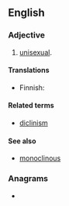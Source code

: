 ==English==

===Adjective===
{{en-adj|-}}

# {{lb|en|botany|dated}} [[unisexual]].

====Translations====
{{trans-top|having stamens and pistils in different flowers}}
* Finnish: {{t|fi|yksineuvoinen}}
{{trans-mid}}
{{trans-bottom}}

====Related terms====
* [[diclinism]]

====See also====
* [[monoclinous]]

===Anagrams===
* {{anagrams|en|oculinids}}